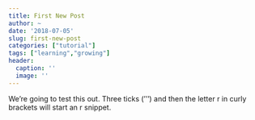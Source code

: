 ```yaml
---
title: First New Post
author: ~
date: '2018-07-05'
slug: first-new-post
categories: ["tutorial"]
tags: ["learning","growing"]
header:
  caption: ''
  image: ''
---
```


We're going to test this out. Three ticks (''') and then the letter r in curly brackets will start an r snippet.

